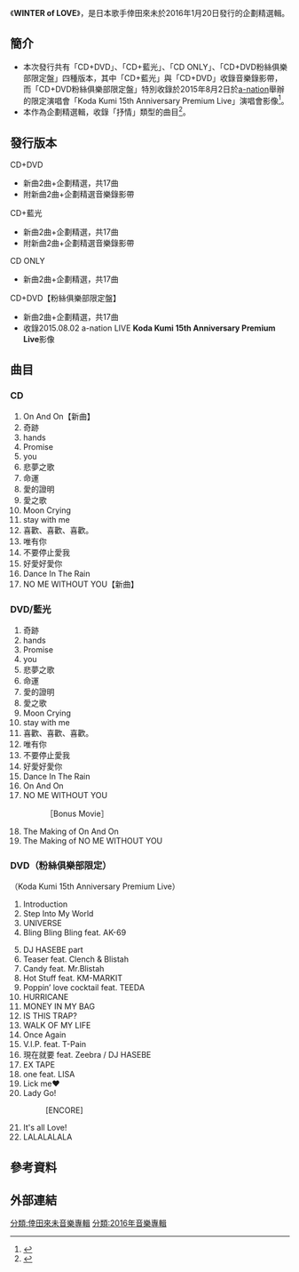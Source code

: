 {{Infobox Album | <!-- See Wikipedia:WikiProject_Albums -->
| Name        = WINTER of LOVE
| Type        = [[精選輯|精選輯]]
| Artist      = [[倖田來未|倖田來未]]
| Cover       = Winteroflove.jpg
| Released    = 2016年1月20日{{flagicon|JPN}}
| Recorded    = 
| Genre       = [[J-Pop|J-Pop]]、[[R&B|R&B]]
| Length      = 
| Label       = [[rhythm_zone|rhythm zone]]
| Producer    = 
| Chart position        = 
| Certification         =
| Reviews     = 
| Last album  = [[KODA_KUMI_LIVE_TOUR_2015_〜WALK_OF_MY_LIFE〜_supported_by_Mercedes-Benz|Koda Kumi 15th Anniversary Live Tour 2015～WALK OF MY LIFE～]]<br />（2015年）
| This album  = '''WINTER of LOVE'''<br />（2016年）
| Next album  = 
}}
《'''WINTER of LOVE'''》，是日本歌手倖田來未於2016年1月20日發行的企劃精選輯。

==簡介==
*本次發行共有「CD+DVD」、「CD+藍光」、「CD ONLY」、「CD+DVD粉絲俱樂部限定盤」四種版本，其中「CD+藍光」與「CD+DVD」收錄音樂錄影帶，而「CD+DVD粉絲俱樂部限定盤」特別收錄於2015年8月2日於[[a-nation|a-nation]]舉辦的限定演唱會「Koda Kumi 15th Anniversary Premium Live」演唱會影像<ref>{{cite web |url=http://natalie.mu/music/news/167618 |language=ja |title=倖田來未、新曲含むバラードコレクションをリリース |publisher=Natali |date=2015-11-30 |accessdate=2015-12-09 |archive-date=2020-11-27 |archive-url=https://web.archive.org/web/20201127211647/https://natalie.mu/music/news/167618 }}</ref>。
*本作為企劃精選輯，收錄「抒情」類型的曲目<ref>{{cite web |url=http://www.musicman-net.com/artist/52169.html |language=ja |title=倖田來未、バラードコレクションアルバム「WINTER of LOVE」1/20発売決定 |publisher=musicman-net |date=2015-11-30 |accessdate=2015-12-09 |archive-date=2016-06-21 |archive-url=https://web.archive.org/web/20160621185349/http://www.musicman-net.com/artist/52169.html }}</ref>。
==發行版本==
;CD+DVD
*新曲2曲+企劃精選，共17曲
*附新曲2曲+企劃精選音樂錄影帶
;CD+藍光
*新曲2曲+企劃精選，共17曲
*附新曲2曲+企劃精選音樂錄影帶
;CD ONLY
*新曲2曲+企劃精選，共17曲
;CD+DVD【粉絲俱樂部限定盤】
*新曲2曲+企劃精選，共17曲
*收錄2015.08.02 a-nation LIVE '''Koda Kumi 15th Anniversary Premium Live'''影像

==曲目==
===CD===
#On And On【新曲】
#奇跡
#hands
#Promise
#you
#悲夢之歌
#命運
#愛的證明
#愛之歌
#Moon Crying
#stay with me
#喜歡、喜歡、喜歡。
#唯有你
#不要停止愛我
#好愛好愛你
#Dance In The Rain
#NO ME WITHOUT YOU【新曲】

===DVD/藍光===
#奇跡
#hands
#Promise
#you
#悲夢之歌
#命運
#愛的證明
#愛之歌
#Moon Crying
#stay with me
#喜歡、喜歡、喜歡。
#唯有你
#不要停止愛我
#好愛好愛你
#Dance In The Rain
#On And On
#NO ME WITHOUT YOU
#:［Bonus Movie］
#The Making of On And On
#The Making of NO ME WITHOUT YOU

===DVD（粉絲俱樂部限定）===
;（Koda Kumi 15th Anniversary Premium Live）
#Introduction
#Step Into My World
#UNIVERSE
#Bling Bling Bling feat. AK-69
#:<INTERLUDE MOVIE>
#DJ HASEBE part
#Teaser feat. Clench & Blistah
#Candy feat. Mr.Blistah
#Hot Stuff feat. KM-MARKIT
#Poppin’ love cocktail feat. TEEDA
#HURRICANE
#MONEY IN MY BAG
#IS THIS TRAP?
#WALK OF MY LIFE
#Once Again
#V.I.P. feat. T-Pain
#現在就要 feat. Zeebra / DJ HASEBE
#EX TAPE
#one feat. LISA
#Lick me♥
#Lady Go!
#:[ENCORE]
#It's all Love!
#LALALALALA

== 參考資料 ==
{{reflist}}

== 外部連結 ==
{{倖田來未}}

[[分類:倖田來未音樂專輯|分類:倖田來未音樂專輯]]
[[分類:2016年音樂專輯|分類:2016年音樂專輯]]